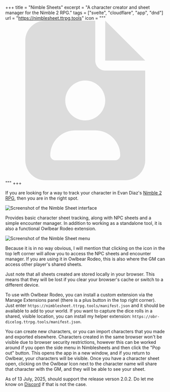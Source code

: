 +++
title = "Nimble Sheets"
excerpt = "A character creator and sheet manager for the Nimble 2 RPG."
tags = ["svelte", "cloudflare", "app", "dnd"]
url = "https://nimblesheet.ttrpg.tools"
icon = """\
  <svg xmlns="http://www.w3.org/2000/svg" viewBox="0 0 512 512" fill="#dcdcdc"><path d="M64 0C28.7 0 0 28.7 0 64v384c0 35.3 28.7 64 64 64h256c35.3 0 64-28.7 64-64V160H256c-17.7 0-32-14.3-32-32V0H64Zm192 0v128h128L256 0ZM128 256c0-35.109 28.891-64 64-64s64 28.891 64 64-28.891 64-64 64-64-28.891-64-64ZM80 432c0-44.2 35.8-80 80-80h64c44.2 0 80 35.8 80 80 0 8.8-7.2 16-16 16H96c-8.8 0-16-7.2-16-16Z" style="fill-rule:nonzero" transform="translate(64)"/></svg>"""
+++

If you are looking for a way to track your character in Evan Diaz's [Nimble 2 RPG][nim], then you are in the right spot.

[nim]: https://nimblerpg.com/pages/nimble-2

<Image src={screenshot} alt="Screenshot of the Nimble Sheet interface" />

Provides basic character sheet tracking, along with NPC sheets and a simple encounter manager. In addition to working as a standalone tool, it is also a functional Owlbear Rodeo extension.

<Image src={menushot} alt="Screenshot of the Nimble Sheet menu" class="float-right ml-6 mt-0" />

Because it is in no way obvious, I will mention that clicking on the icon in the top left corner will allow you to access the NPC sheets and encounter manager. If you are using it in Owlbear Rodeo, this is also where the GM can access other player's shared sheets.

Just note that all sheets created are stored locally in your browser. This means that they will be lost if you clear your browser's cache or switch to a different device.

<div class="border rounded-lg py-0 px-6 m-0 *:my-4">

To use with Owlbear Rodeo, you can install a custom extension via the Manage Extensions panel (there is a plus button in the top right corner). Just enter `https://nimblesheet.ttrpg.tools/manifest.json` and it should be available to add to your world. If you want to capture the dice rolls in a shared, visible location, you can install my helper extension: `https://obr-dicelog.ttrpg.tools/manifest.json`.

You can create new characters, or you can import characters that you made and exported elsewhere. Characters created in the same browser won't be visible due to browser security restrictions, however this can be worked around if you open the side menu in Nimblesheets and then click the "Pop out" button. This opens the app in a new window, and if you return to Owlbear, your characters will be visible. Once you have a character sheet open, clicking on the Owlbear Icon next to the character name will share that character with the GM, and they will be able to see your sheet.

</div>

As of 13 July, 2025, should support the release verson 2.0.2. Do let me know on <a class="text-discord" href="https://discord.gg/KFsS85zd5B">Discord</a> if that is not the case.

<AppLink url={frontmatter.url} />
